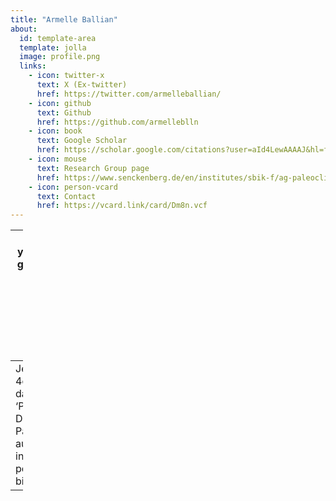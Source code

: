 ```yaml
---
title: "Armelle Ballian"
about:
  id: template-area
  template: jolla
  image: profile.png
  links:
    - icon: twitter-x
      text: X (Ex-twitter)
      href: https://twitter.com/armelleballian/
    - icon: github
      text: Github
      href: https://github.com/armelleblln
    - icon: book
      text: Google Scholar
      href: https://scholar.google.com/citations?user=aId4LewAAAAJ&hl=fr
    - icon: mouse
      text: Research Group page
      href: https://www.senckenberg.de/en/institutes/sbik-f/ag-paleoclimate-and-paleoenvironment-dynamics/
    - icon: person-vcard
      text: Contact
      href: https://vcard.link/card/Dm8n.vcf
---
```

[comment]:  (Tasks for this page
Update the YAML header. you can check out different layouts of the pre-formatted part at <https://quarto.org/docs/websites/website-about.html#templates>
Update the legal information
Write a short introduction set of you
delete this section)


-------
I am currently a 4th year PhD student in the group [Paleoclimate and Paleoenvironmental Dynamics](https://www.senckenberg.de/en/institutes/sbik-f/ag-paleoclimate-and-paleoenvironment-dynamics/){target="_blank"} at the Senckenberg Biodiversity and Climate Research Centre (Frankfurt, Germany).     
--
Je suis actuellement en 4ème année de doctorat dans le groupe 'Paléoclimat et Dynamiques Paléoenvironnementales' au sein de Senckenberg, institut de recherche pour le climat et la biodiversité.  
-------



